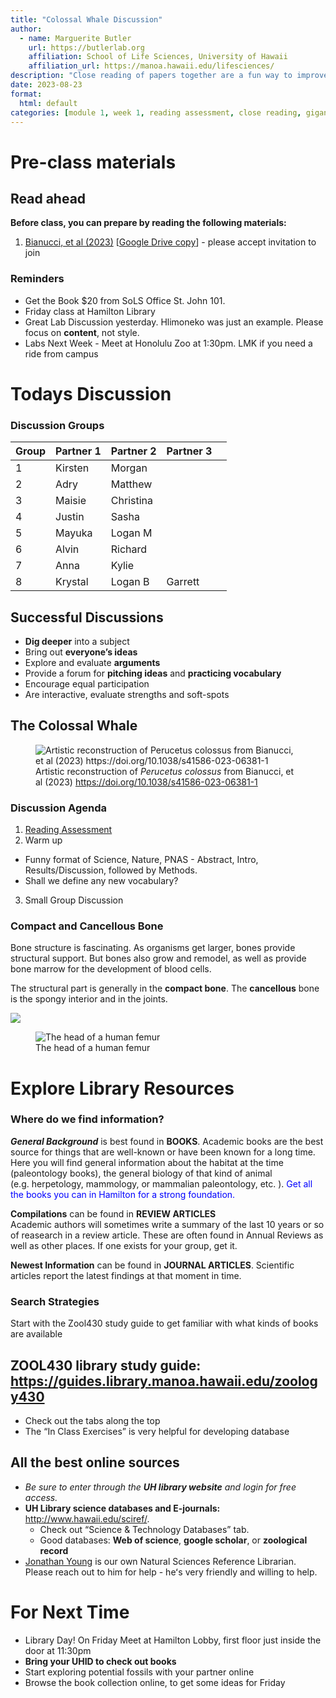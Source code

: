 ```yaml
---
title: "Colossal Whale Discussion"
author:
  - name: Marguerite Butler  
    url: https://butlerlab.org
    affiliation: School of Life Sciences, University of Hawaii
    affiliation_url: https://manoa.hawaii.edu/lifesciences/
description: "Close reading of papers together are a fun way to improve comprehension and do better with writing and speaking"
date: 2023-08-23
format: 
  html: default 
categories: [module 1, week 1, reading assessment, close reading, gigantism, size, morphology]
---
```


# Pre-class materials 

::: callout-note
## Read ahead

**Before class, you can prepare by reading the following materials:**

1.  [Bianucci, et al (2023)](https://www.nature.com/articles/s41586-023-06381-1) \[[Google Drive copy](https://drive.google.com/drive/folders/1M8ygipZEd9OUdld45C4BGgfJw2KWUKYk)\] - please accept invitation to join
:::

### Reminders

- Get the Book $20 from SoLS Office St. John 101. 
- Friday class at Hamilton Library
- Great Lab Discussion yesterday. Hlimoneko was just an example. Please focus on __content__, not style. 
- Labs Next Week - Meet at Honolulu Zoo at 1:30pm. LMK if you need a ride from campus


# Todays Discussion

### Discussion Groups

| Group | Partner 1 | Partner 2 | Partner 3 |
|----|----|----|----|----|
| 1 | Kirsten |  Morgan | |
| 2 |  Adry  |    Matthew | |
| 3 | Maisie  |  Christina | |
| 4 | Justin  |  Sasha | |
| 5 | Mayuka  |  Logan M | |
| 6 | Alvin   |  Richard | |
| 7 | Anna    |  Kylie | |
| 8 | Krystal | Logan B | Garrett |


## Successful Discussions

- __Dig deeper__ into a subject
- Bring out __everyone's ideas__
- Explore and evaluate __arguments__
- Provide a forum for __pitching ideas__ and __practicing vocabulary__
- Encourage equal participation
- Are interactive, evaluate strengths and soft-spots

## The Colossal Whale

![Artistic reconstruction of _Perucetus colossus_ from Bianucci, et al (2023) <https://doi.org/10.1038/s41586-023-06381-1>](https://media.springernature.com/full/springer-static/esm/art%3A10.1038%2Fs41586-023-06381-1/MediaObjects/41586_2023_6381_Fig14_ESM.jpg)

### Discussion Agenda

1. [Reading Assessment](ReadingAssessment-Bianucci23-whale.pdf) 
2. Warm up
  - Funny format of Science, Nature, PNAS -  Abstract, Intro, Results/Discussion, followed by Methods. 
  - Shall we define any new vocabulary?
3. Small Group Discussion

### Compact and Cancellous Bone

Bone structure is fascinating. As organisms get larger, bones provide structural support. But bones also grow and remodel, as well as provide bone marrow for the development of blood cells.  

The structural part is generally in the __compact bone__. The __cancellous__ bone is the spongy interior and in the joints.

![](../../images/BoneStructure.png)

![The head of a human femur](../../images/femur_head.png)

# Explore Library Resources 

### Where do we find information?


___General Background___ is best found in __BOOKS__.
Academic books are the best source for things that are well-known or have been known for a long time. Here you will find general information about the habitat at the time (paleontology books), the general biology of that kind of animal (e.g. herpetology, mammology, or mammalian paleontology, etc. ). [Get all the books you can in Hamilton for a strong foundation.]{style="color: blue"} 

__Compilations__ can be found in __REVIEW ARTICLES__  
Academic authors will sometimes write a summary of the last 10 years or so of reasearch in a review article. These are often found in Annual Reviews as well as other places. If one exists for your group, get it. 

__Newest Information__ can be found in __JOURNAL ARTICLES__. 
Scientific articles report the latest findings at that moment in time. 

### Search Strategies 

Start with the Zool430 study guide to get familiar with what kinds of books are available 

:::{.callout-tip}
# ZOOL430 library study guide: <https://guides.library.manoa.hawaii.edu/zoology430>  
- Check out the tabs along the top
- The "In Class Exercises" is very helpful for developing database 
:::


:::{.callout-tip}
# All the best online sources
- _Be sure to enter through the __UH library website__ and login for free access._  
-  __UH Library science databases and E-journals:__    <http://www.hawaii.edu/sciref/>.  
    +  Check out "Science & Technology Databases" tab.
    +  Good databases: __Web of science__, __google scholar__, or __zoological record__
-  [Jonathan Young](https://guides.library.manoa.hawaii.edu/prf.php?account_id=202259) is our own Natural Sciences Reference Librarian. Please reach out to him for help - heʻs very friendly and willing to help.
:::


# For Next Time

- Library Day! On Friday Meet at Hamilton Lobby, first floor just inside the door at 11:30pm
- __Bring your UHID to check out books__ 
- Start exploring potential fossils with your partner online
- Browse the book collection online, to get some ideas for Friday 

